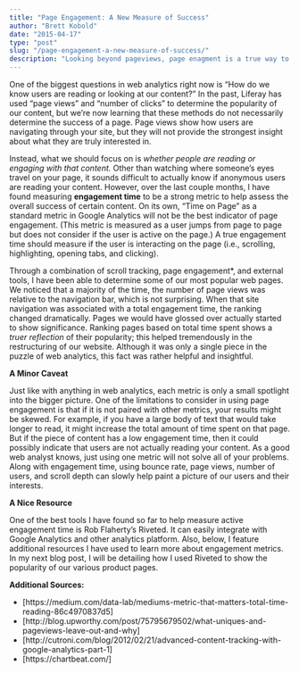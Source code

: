 ```yaml
---
title: "Page Engagement: A New Measure of Success"
author: "Brett Kobold"
date: "2015-04-17"
type: "post"
slug: "/page-engagement-a-new-measure-of-success/"
description: "Looking beyond pageviews, page enagment is a true way to measure the value of your content."
---
```


One of the biggest questions in web analytics right now is “How do we know users are reading or looking at our content?” In the past, Liferay has used “page views” and “number of clicks” to determine the popularity of our content, but we’re now learning that these methods do not necessarily determine the success of a page. Page views show how users are navigating through your site, but they will not provide the strongest insight about what they are truly interested in.

Instead, what we should focus on is _whether people are reading or engaging with that content._ Other than watching where someone’s eyes travel on your page, it sounds difficult to actually know if anonymous users are reading your content. However, over the last couple months, I have found measuring **engagement time** to be a strong metric to help assess the overall success of certain content. On its own, “Time on Page&#8221; as a standard metric in Google Analytics will not be the best indicator of page engagement. (This metric is measured as a user jumps from page to page but does not consider if the user is active on the page.) A true engagement time should measure if the user is interacting on the page (i.e., scrolling, highlighting, opening tabs, and clicking).

Through a combination of scroll tracking, page engagement*, and external tools, I have been able to determine some of our most popular web pages. We noticed that a majority of the time, the number of page views was relative to the navigation bar, which is not surprising. When that site navigation was associated with a total engagement time, the ranking changed dramatically. Pages we would have glossed over actually started to show significance. Ranking pages based on total time spent shows a _truer reflection_ of their popularity; this helped tremendously in the restructuring of our website. Although it was only a single piece in the puzzle of web analytics, this fact was rather helpful and insightful.

**A Minor Caveat**

Just like with anything in web analytics, each metric is only a small spotlight into the bigger picture. One of the limitations to consider in using page engagement is that if it is not paired with other metrics, your results might be skewed. For example, if you have a large body of text that would take longer to read, it might increase the total amount of time spent on that page. But if the piece of content has a low engagement time, then it could possibly indicate that users are not actually reading your content. As a good web analyst knows, just using one metric will not solve all of your problems. Along with engagement time, using bounce rate, page views, number of users, and scroll depth can slowly help paint a picture of our users and their interests.

**A Nice Resource**

One of the best tools I have found so far to help measure active engagement time is Rob Flaherty’s Riveted. It can easily integrate with Google Analytics and other analytics platform. Also, below, I feature additional resources I have used to learn more about engagement metrics. In my next blog post, I will be detailing how I used Riveted to show the popularity of our various product pages.

**Additional Sources:**

  * [https://medium.com/data-lab/mediums-metric-that-matters-total-time-reading-86c4970837d5]
  * [http://blog.upworthy.com/post/75795679502/what-uniques-and-pageviews-leave-out-and-why]
  * [http://cutroni.com/blog/2012/02/21/advanced-content-tracking-with-google-analytics-part-1]
  * [https://chartbeat.com/]